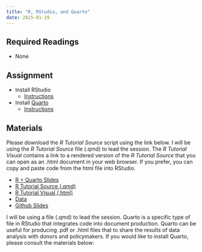 ```yaml
---
title: "R, RStudio, and Quarto"
date: 2025-01-29
---
```



## Required Readings

- None

## Assignment

- Install RStudio
  + [Instructions](/assignments/install-R.html)
- Install [Quarto](https://quarto.org/docs/get-started/hello/rstudio.html)
  + [Instructions](/assignments/01_quarto.html)


## Materials

Please download the *R Tutorial Source* script using the link below. I will be using the *R Tutorial Source* file (.qmd) to lead the session. The *R Tutorial Visual* contains a link to a rendered version of the *R Tutorial Source* that you can open as an .html document in your web browser. If you prefer, you can copy and paste code from the html file into RStudio.

- [R + Quarto Slides](/slides/05_quarto.html)
- [R Tutorial Source (.qmd)](https://github.com/jrspringman/psci3200-globaldev/blob/main/workshops/w1_quarto.qmd)
- [R Tutorial Visual (.html)](/workshops/w1_quarto.html)
- [Data](https://github.com/jrspringman/psci3200-globaldev/blob/main/workshops/aau_survey/clean_endline_did.csv)
- [Github Slides](/slides/lees-git.html)

I will be using a  file (.qmd) to lead the session. Quarto is a specific type of file in RStudio that integrates code into document production. Quarto can be useful for producing .pdf or .html files that to share the results of data analysis with donors and policymakers. If you would like to install Quarto, please consult the materials below:






